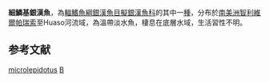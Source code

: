 {{Speciesbox 
| image = Basilichthys microlepidotus.jpg
| status = DD
| status_system = IUCN3.1
| taxon = Basilichthys microlepidotus 
| authority =  [[Jenyns|Jenyns]], 1841
| synonyms = *''Atherina microlepidota'', Jenyns, 1841
}}
'''細鱗基銀漢魚'''，為[[輻鰭魚綱|輻鰭魚綱]][[銀漢魚目|銀漢魚目]][[擬銀漢魚科|擬銀漢魚科]]的其中一[[種|種]]，分布於[[南美洲|南美洲]][[智利|智利]][[維爾帕瑞索|維爾帕瑞索]]至Huaso河流域，為溫帶淡水魚，棲息在底層水域，生活習性不明。

==参考文献==
{{reflist}}

{{Taxonbar|from=Q309241}}

[[Category:基銀漢魚屬|microlepidotus]]
[[Category:1841年描述的魚類|B]]